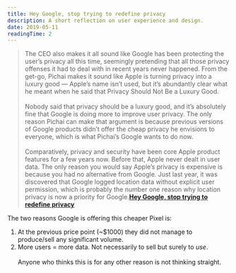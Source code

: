 ```yaml
---
title: Hey Google, stop trying to redefine privacy
description: A short reflection on user experience and design.
date: 2019-05-11
readingTime: 2
---
```


>The CEO also makes it all sound like Google has been protecting the user’s privacy all this time, seemingly pretending that all those privacy offenses it had to deal with in recent years never happened.
From the get-go, Pichai makes it sound like Apple is turning privacy into a luxury good — Apple’s name isn’t used, but it’s abundantly clear what he meant when he said that Privacy Should Not Be a Luxury Good.
<br /><br />
Nobody said that privacy should be a luxury good, and it’s absolutely fine that Google is doing more to improve user privacy. The only reason Pichai can make that argument is because previous versions of Google products didn’t offer the cheap privacy he envisions to everyone, which is what Pichai’s Google wants to do now.
<br /><br />
Comparatively, privacy and security have been core Apple product features for a few years now. Before that, Apple never dealt in user data. The only reason you would say Apple’s privacy is expensive is because you had no alternative from Google. Just last year, it was discovered that Google logged location data without explicit user permission, which is probably the number one reason why location privacy is now a priority for Google.**<a href="https://bgr.com/2019/05/08/google-privacy-features-vs-apple-sundar-pichais-nyt-opinion/">Hey Google, stop trying to redefine privacy</a>**

The two reasons Google is offering this cheaper Pixel is: <br />
1) At the previous price point (~$1000) they did not manage to produce/sell any significant volume.
2) More users = more data. Not necessarily to sell but surely to _use_.
<br /><br />
Anyone who thinks this is for any other reason is not thinking straight.